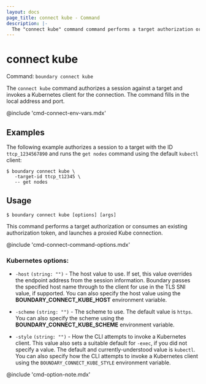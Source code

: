 ```yaml
---
layout: docs
page_title: connect kube - Command
description: |-
  The "connect kube" command command performs a target authorization or consumes an existing authorization token, and launches a proxied kube connection.
---
```


# connect kube

Command: `boundary connect kube`

The `connect kube` command authorizes a session against a target and invokes a
Kubernetes client for the connection.
The command fills in the local address and port.

@include 'cmd-connect-env-vars.mdx'

## Examples

The following example authorizes a session to a target with the ID `ttcp_1234567890` and runs the `get nodes` command using the default `kubectl` client:

```shell-session
$ boundary connect kube \
   -target-id ttcp_t12345 \
   -- get nodes
```

## Usage

<CodeBlockConfig hideClipboard>

```shell-session
$ boundary connect kube [options] [args]
```

</CodeBlockConfig>

This command performs a target authorization or consumes an existing authorization token, and launches a proxied Kube connection.

@include 'cmd-connect-command-options.mdx'

### Kubernetes options:

- `-host` `(string: "")` - The host value to use.
  If set, this value overrides the endpoint address from the session information.
  Boundary passes the specified host name through to the client for use in the TLS SNI value, if supported.
  You can also specify the host value using the **BOUNDARY_CONNECT_KUBE_HOST** environment variable.

- `-scheme` `(string: "")` - The scheme to use.
The default value is `https`.
You can also specify the scheme using the **BOUNDARY_CONNECT_KUBE_SCHEME** environment variable.

- `-style` `(string: "")` - How the CLI attempts to invoke a Kubernetes client.
This value also sets a suitable default for `-exec`, if you did not specify a value.
The default and currently-understood value is `kubectl`.
You can also specify how the CLI attempts to invoke a Kubernetes client using the `BOUNDARY_CONNECT_KUBE_STYLE` environment variable.

@include 'cmd-option-note.mdx'